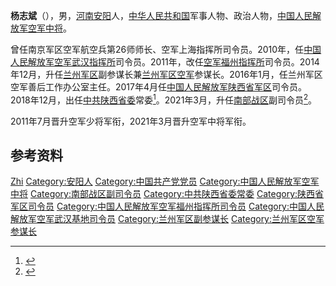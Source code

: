 '''杨志斌'''（{{bd|1963年|4月||catIdx=Yang杨}}），男，[[河南省|河南]][[安阳市|安阳]]人，[[中华人民共和国|中华人民共和国]]军事人物、政治人物，[[中国人民解放军空军|中国人民解放军空军]][[中国人民解放军中将|中将]]。


{{Infobox officeholder
| 姓名        = 楊志斌
|军衔        = [[File:PLAGF-0719-LTG.png|25px]] [[中国人民解放军空軍中将|中国人民解放军空軍中将]]
| 效忠        = {{CPC}}<!--解放军格言：听党指挥--><br/>{{PRC}}
| 服务        = {{PLA}}
}}

曾任南京军区空军航空兵第26师师长、空军上海指挥所司令员。2010年，任[[中国人民解放军空军武汉基地|中国人民解放军空军武汉指挥所]]司令员。2011年，改任[[中国人民解放军空军福州基地|空军福州指挥所]]司令员。2014年12月，升任[[中国人民解放军兰州军区|兰州军区]]副参谋长兼[[中国人民解放军兰州军区空军|兰州军区空军]]参谋长。2016年1月，任兰州军区空军善后工作办公室主任。2017年4月任[[中国人民解放军陕西省军区|中国人民解放军陕西省军区]]司令员。2018年12月，出任[[中国共产党陕西省委员会|中共陕西省委]]常委<ref>{{Cite web|title=杨志斌 简历|url=http://ldzl.people.com.cn/dfzlk/front/personPage18912.htm|accessdate=2020-07-06|work=人民网|archiveurl=https://web.archive.org/web/20200706042610/http://ldzl.people.com.cn/dfzlk/front/personPage18912.htm|archivedate=2020-07-06|dead-url=no}}</ref>。2021年3月，升任[[南部战区|南部战区]]副司令员<ref>{{cite web |title=中越举行第六次边境国防友好交流活动 |url=https://tv.cctv.com/2021/04/25/VIDEong9oArQX5tTQSbhFnB2210425.shtml |website=CCTV7军事报道 |accessdate=2021-04-26 |date=2021-04-25 |archive-date=2021-04-26 |archive-url=https://web.archive.org/web/20210426071528/https://tv.cctv.com/2021/04/25/VIDEong9oArQX5tTQSbhFnB2210425.shtml |dead-url=no }}</ref>。

2011年7月晋升空军少将军衔，2021年3月晋升空军中将军衔。

== 参考资料 ==
{{reflist}}

{{start box}}
{{s-mil|pla}}
{{s-before|[[高龙福|高龙福]]}}
{{s-title|[[中国人民解放军陕西省军区|中国人民解放军陕西省军区]]司令员|2017年6月－2021年3月}}
{{s-after|[[赵天翔|赵天翔]]}}
{{end box}}

{{China-mil-bio-stub}}
{{中华人民共和国现役中将}}

{{Authority control}}
{{DEFAULTSORT:Yang杨}}
[[Category:杨姓|Zhi]]
[[Category:安阳人|Category:安阳人]]
[[Category:中国共产党党员|Category:中国共产党党员]]
[[Category:中国人民解放军空军中将|Category:中国人民解放军空军中将]]
[[Category:南部战区副司令员|Category:南部战区副司令员]]
[[Category:中共陕西省委常委|Category:中共陕西省委常委]]
[[Category:陕西省军区司令员|Category:陕西省军区司令员]]
[[Category:中国人民解放军空军福州指挥所司令员|Category:中国人民解放军空军福州指挥所司令员]]
[[Category:中国人民解放军空军武汉基地司令员|Category:中国人民解放军空军武汉基地司令员]]
[[Category:兰州军区副参谋长|Category:兰州军区副参谋长]]
[[Category:兰州军区空军参谋长|Category:兰州军区空军参谋长]]